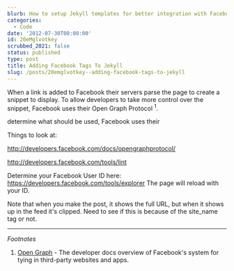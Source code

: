 ```yaml
---
blurb: How to setup Jekyll templates for better integration with Facebook
categories:
  - Code
date: '2012-07-30T00:00:00'
id: 20eMglvotkey
scrubbed_2021: false
status: published
type: post
title: Adding Facebook Tags To Jekyll
slug: /posts/20emglvotkey--adding-facebook-tags-to-jekyll
---
```


When a link is added to Facebook their servers parse the page to create a snippet to display. To allow developers to take more control over the snippet, Facebook uses their Open Graph Protocol <sup>1</sup>. 

determine what should be used, Facebook uses their 


Things to look at:

http://developers.facebook.com/docs/opengraphprotocol/


http://developers.facebook.com/tools/lint



Determine your Facebook User ID here: https://developers.facebook.com/tools/explorer
The page will reload with your ID. 




Note that when you make the post, it shows the full URL, but when it shows up in the feed it's clipped. Need to see if this is because of the site_name tag or not. 





---

_Footnotes_

1. [Open Graph](https://developers.facebook.com/docs/opengraph/) - The developer docs overview of Facebook's system for tying in third-party websites and apps.
